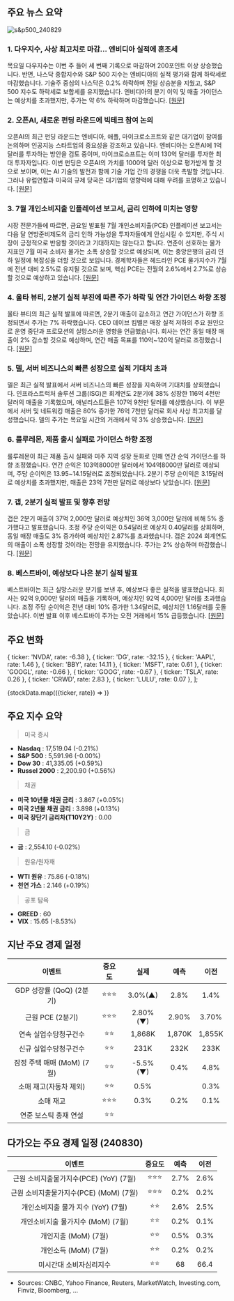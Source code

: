 ## 주요 뉴스 요약

![s&p500_240829](/map/240829.png)

### 1. **다우지수, 사상 최고치로 마감… 엔비디아 실적에 혼조세**

목요일 다우지수는 이번 주 들어 세 번째 기록으로 마감하며 200포인트 이상 상승했습니다. 반면, 나스닥 종합지수와 S&P 500 지수는 엔비디아의 실적 평가와 함께 하락세로 마감했습니다. 기술주 중심의 나스닥은 0.2% 하락하며 전일 상승분을 지웠고, S&P 500 지수도 하락세로 보합세를 유지했습니다. 엔비디아의 분기 이익 및 매출 가이던스는 예상치를 초과했지만, 주가는 약 6% 하락하며 마감했습니다. [[원문]](https://finance.yahoo.com/news/stock-market-today-dow-hits-another-record-sp-500-nasdaq-waver-as-investors-shrug-off-nvidia-share-drop-200034322.html)

### 2. **오픈AI, 새로운 펀딩 라운드에 빅테크 참여 논의**

오픈AI의 최근 펀딩 라운드는 엔비디아, 애플, 마이크로소프트와 같은 대기업이 참여를 논의하며 인공지능 스타트업의 중요성을 강조하고 있습니다. 엔비디아는 오픈AI에 1억 달러를 투자하는 방안을 검토 중이며, 마이크로소프트는 이미 130억 달러를 투자한 최대 투자자입니다. 이번 펀딩은 오픈AI의 가치를 1000억 달러 이상으로 평가받게 할 것으로 보이며, 이는 AI 기술의 발전과 함께 기술 기업 간의 경쟁을 더욱 촉발할 것입니다. 그러나 유럽연합과 미국의 규제 당국은 대기업의 영향력에 대해 우려를 표명하고 있습니다. [[원문]](https://www.bloomberg.com/news/articles/2024-08-29/nvidia-has-held-discussions-about-joining-openai-s-funding-round)

### 3. **7월 개인소비지출 인플레이션 보고서, 금리 인하에 미치는 영향**

시장 전문가들에 따르면, 금요일 발표될 7월 개인소비지출(PCE) 인플레이션 보고서는 다음 달 연방준비제도의 금리 인하 가능성을 투자자들에게 안심시킬 수 있지만, 주식 시장이 긍정적으로 반응할 것이라고 기대하지는 않는다고 합니다. 연준이 선호하는 물가 지표인 7월 미국 소비자 물가는 소폭 상승할 것으로 예상되며, 이는 중앙은행의 금리 인하 일정에 복잡성을 더할 것으로 보입니다. 경제학자들은 헤드라인 PCE 물가지수가 7월에 전년 대비 2.5%로 유지될 것으로 보며, 핵심 PCE는 전월의 2.6%에서 2.7%로 상승할 것으로 예상하고 있습니다. [[원문]](https://www.marketwatch.com/story/fridays-pce-inflation-report-heres-how-financial-markets-may-react-72ece0f8?mod=home-page)

### 4. **울타 뷰티, 2분기 실적 부진에 따른 주가 하락 및 연간 가이던스 하향 조정**

울타 뷰티의 최근 실적 발표에 따르면, 2분기 매출이 감소하고 연간 가이던스가 하향 조정되면서 주가는 7% 하락했습니다. CEO 데이브 킴벨은 매장 실적 저하의 주요 원인으로 운영 중단과 프로모션의 실망스러운 영향을 언급했습니다. 회사는 연간 동일 매장 매출이 2% 감소할 것으로 예상하며, 연간 매출 목표를 110억~120억 달러로 조정했습니다. [[원문]](https://www.cnbc.com/2024/08/29/ulta-earnings-q2-2024.html)

### 5. **델, 서버 비즈니스의 빠른 성장으로 실적 기대치 초과**

델은 최근 실적 발표에서 서버 비즈니스의 빠른 성장을 지속하며 기대치를 상회했습니다. 인프라스트럭처 솔루션 그룹(ISG)은 회계연도 2분기에 38% 성장한 116억 4천만 달러의 매출을 기록했으며, 애널리스트들은 107억 9천만 달러를 예상했습니다. 이 부문에서 서버 및 네트워킹 매출은 80% 증가한 76억 7천만 달러로 회사 사상 최고치를 달성했습니다. 델의 주가는 목요일 시간외 거래에서 약 3% 상승했습니다. [[원문]](https://www.marketwatch.com/story/dells-stock-gets-a-boost-as-earnings-show-huge-growth-in-ai-servers-733d2fab)

### 6. **룰루레몬, 제품 출시 실패로 가이던스 하향 조정**

룰루레몬이 최근 제품 출시 실패와 미주 지역 성장 둔화로 인해 연간 순익 가이던스를 하향 조정했습니다. 연간 순익은 103억8000만 달러에서 104억8000만 달러로 예상되며, 주당 순이익은 13.95~14.15달러로 조정되었습니다. 2분기 주당 순이익은 3.15달러로 예상치를 초과했지만, 매출은 23억 7천만 달러로 예상보다 낮았습니다. [[원문]](https://www.cnbc.com/2024/08/29/lululemon-lulu-earnings-q2-2024.html)

### 7. **갭, 2분기 실적 발표 및 향후 전망**

갭은 2분기 매출이 37억 2,000만 달러로 예상치인 36억 3,000만 달러에 비해 5% 증가했다고 발표했습니다. 조정 주당 순이익은 0.54달러로 예상치 0.40달러를 상회하며, 동일 매장 매출도 3% 증가하여 예상치인 2.87%를 초과했습니다. 갭은 2024 회계연도의 매출이 소폭 성장할 것이라는 전망을 유지했습니다. 주가는 2% 상승하며 마감했습니다. [[원문]](https://finance.yahoo.com/news/gap-shares-rise-after-it-resumes-trading-q2-results-show-growing-sales-and-margin-181842843.html)

### 8. **베스트바이, 예상보다 나은 분기 실적 발표**

베스트바이는 최근 실망스러운 분기를 보낸 후, 예상보다 좋은 실적을 발표했습니다. 회사는 92억 9,000만 달러의 매출을 기록하며, 예상치인 92억 4,000만 달러를 초과했습니다. 조정 주당 순이익은 전년 대비 10% 증가한 1.34달러로, 예상치인 1.16달러를 웃돌았습니다. 이번 발표 이후 베스트바이 주가는 오전 거래에서 15% 급등했습니다. [[원문]](https://finance.yahoo.com/news/best-buy-beats-earnings-estimates-as-its-sales-decline-stabilizes-161442236.html)

## 주요 변화

  { ticker: 'NVDA', rate: -6.38 },
  { ticker: 'DG', rate: -32.15 },
  { ticker: 'AAPL', rate: 1.46 },
  { ticker: 'BBY', rate: 14.11 },
  { ticker: 'MSFT', rate: 0.61 },
  { ticker: 'GOOGL', rate: -0.66 },
  { ticker: 'GOOG', rate: -0.67 },
  { ticker: 'TSLA', rate: 0.26 },
  { ticker: 'CRWD', rate: 2.83 },
  { ticker: 'LULU', rate: 0.07 },
];

{stockData.map(({ticker, rate}) => <StockCardMini ticker={ticker} rate={rate}></StockCardMini>)}

## 주요 지수 요약

> 미국 증시

- **Nasdaq** : 17,519.04 (-0.21%)
- **S&P 500** : 5,591.96 (-0.00%)
- **Dow 30** : 41,335.05 (+0.59%)
- **Russel 2000** : 2,200.90 (+0.56%)

> 채권

- **미국 10년물 채권 금리** : 3.867 (+0.05%)
- **미국 2년물 채권 금리** : 3.898 (+0.13%)
- **미국 장단기 금리차(T10Y2Y)** : 0.00

> 금

- **금** : 2,554.10 (-0.02%)

> 원유/원자재

- **WTI 원유** : 75.86 (-0.18%)
- **천연 가스** : 2.146 (+0.19%)

> 공포 탐욕

- **GREED** : 60
- **VIX** : 15.65 (-8.53%)

## 지난 주요 경제 일정

|           이벤트           | 중요도 |   실제   |  예측  |  이전  |
| :------------------------: | :----: | :------: | :----: | :----: |
|  GDP 성장률 (QoQ) (2분기)  | ⭐⭐⭐ | 3.0%(▲)  |  2.8%  |  1.4%  |
|      근원 PCE (2분기)      | ⭐⭐⭐ | 2.80%(▼) | 2.90%  | 3.70%  |
|   연속 실업수당청구건수    |  ⭐⭐  |  1,868K  | 1,870K | 1,855K |
|   신규 실업수당청구건수    |  ⭐⭐  |   231K   |  232K  |  233K  |
| 잠정 주택 매매 (MoM) (7월) |  ⭐⭐  | -5.5%(▼) |  0.4%  |  4.8%  |
|   소매 재고(자동차 제외)   |  ⭐⭐  |   0.5%   |        |  0.3%  |
|         소매 재고          | ⭐⭐⭐ |   0.3%   |  0.2%  |  0.1%  |
|   연준 보스틱 총재 연설    |  ⭐⭐  |          |        |        |

## 다가오는 주요 경제 일정 (240830)

|                 이벤트                 | 중요도 | 예측 | 이전 |
| :------------------------------------: | :----: | :--: | :--: |
| 근원 소비지출물가지수(PCE) (YoY) (7월) | ⭐⭐⭐ | 2.7% | 2.6% |
| 근원 소비지출물가지수(PCE) (MoM) (7월) | ⭐⭐⭐ | 0.2% | 0.2% |
|   개인소비지출 물가 지수 (YoY) (7월)   |  ⭐⭐  | 2.6% | 2.5% |
|   개인소비지출 물가지수 (MoM) (7월)    |  ⭐⭐  | 0.2% | 0.1% |
|          개인지출 (MoM) (7월)          |  ⭐⭐  | 0.5% | 0.3% |
|          개인소득 (MoM) (7월)          |  ⭐⭐  | 0.2% | 0.2% |
|        미시간대 소비자심리지수         |  ⭐⭐  |  68  | 66.4 |

- Sources: CNBC, Yahoo Finance, Reuters, MarketWatch, Investing.com, Finviz, Bloomberg, ...
